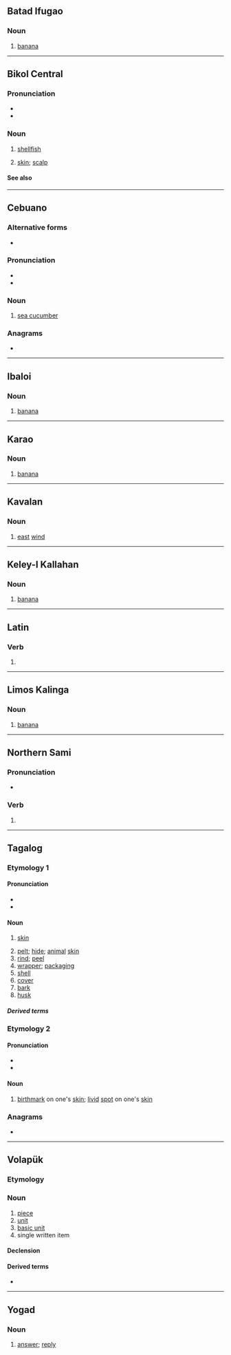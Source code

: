 {{also|balät|bälat|bälät}}

==Batad Ifugao==

===Noun===
{{head|ifb|noun}}

# [[banana]]

----

==Bikol Central==

===Pronunciation===
* {{hyph|bcl|ba|lat}}
* {{bcl-IPA|balát}}

===Noun===
{{head|bcl|noun|head=}}

# [[shellfish]] {{gl|which breeds along the beaches}}
#: {{syn|bcl|suso}}
# {{lb|bcl|by extension|anatomy}} [[skin]]; [[scalp]]
#: {{syn|bcl|kublit|unit}}

====See also====
{{col3|bcl|bingkay|buskay|punaw}}

----

==Cebuano==

===Alternative forms===
* {{alt|ceb|bat}}

===Pronunciation===
* {{hyph|ceb|ba|lat}}
* {{ceb-IPA|balát}}

===Noun===
{{head|ceb|noun}}

# [[sea cucumber]]

===Anagrams===
* {{anagrams|ceb|latab|tabla|talab}}

{{topics|ceb|Echinoderms|Seafood}}

----

==Ibaloi==

===Noun===
{{head|ibl|noun}}

# [[banana]]

----

==Karao==

===Noun===
{{head|kyj|noun}}

# [[banana]]

----

==Kavalan==

===Noun===
{{head|ckv|noun}}

# [[east]] [[wind]]

----

==Keley-I Kallahan==

===Noun===
{{head|ify|noun}}

# [[banana]]

----

==Latin==

===Verb===
{{la-verb-form|bālat}}

# {{inflection of|la|bālō||3|s|pres|actv|indc}}

----

==Limos Kalinga==

===Noun===
{{head|kmk|noun}}

# [[banana]]

----

==Northern Sami==

===Pronunciation===
* {{se-IPA}}

===Verb===
{{head|se|verb form}}

# {{inflection of|se|ballat||2|s|pres|indc}}

----

==Tagalog==

===Etymology 1===

====Pronunciation====
* {{hyph|tl|ba|lat}}
* {{tl-IPA|balát}}

====Noun====
{{tl-noun|balát}}

# {{lb|tl|anatomy}} [[skin]]
# [[pelt]]; [[hide]]; [[animal]] [[skin]]
# [[rind]]; [[peel]]
# [[wrapper]]; [[packaging]] {{gl|of chips, candy, etc.}}
# [[shell]] {{gl|of eggs, mollusks, nuts, etc.}}
# [[cover]] {{gl|of a book}}
# [[bark]] {{gl|of a tree}}
# [[husk]] {{gl|of a coconut}}

=====Derived terms=====
{{der3|tl|balatan|magbalat|balat-bunga|balat-kalabaw|balat-sibuyas|magbabalat|magpabalat|may-balat|pabalat|pabalatan|pabalat-sibuyas|pagbabalat|pagpapabalat|balatkayo|mamalat-sibuyas|buto't balat|balatkahoy|maghalo ang balat sa tinalupan}}

===Etymology 2===

====Pronunciation====
* {{hyph|tl|ba|lat}}
* {{tl-IPA}}

====Noun====
{{tl-noun}}

# [[birthmark]] on one's [[skin]]; [[livid]] [[spot]] on one's [[skin]]

===Anagrams===
* {{anagrams|tl|tabal|tabla|talab}}

----

==Volapük==

===Etymology===
{{suffix|vo|bal|at}}

===Noun===
{{vo-noun}}

# [[piece]]
# [[unit]]
# [[basic unit]]
# single written item

====Declension====
{{vo-decl-noun}}

====Derived terms====
* {{l|vo|balatam}}

----

==Yogad==

===Noun===
{{head|yog|noun|head=balát}}

# [[answer]]; [[reply]]